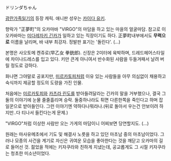 ドリンダちゃん

[[광란가족일기]]의 등장 캐릭. 애니판 성우는 [[카이다 유키]]. 

향락가 "正夢町"의 오카마바 "VIRGO"의 마담을 하고 있는 마을의 얼굴마담. 참고로 이 오카바마는 [[미다레자키 긴카]]가 일하고 있는 직장이기도 하다. 正夢町내부에서도 '''무력으로''' 이름을 날리며, 바 내부 최강자. 정발판 표기는 '돌린다'. (...)

본명은 사오토메 켄쥬로(早乙女 拳銃郎). 신장은 2미터에 육박하며, 드레드헤어스타일에 차이나드레스를 입고 있다. 키만 큰게 아니여서 반수화된 사람을 두들겨패서 날려 버릴 정도로 강하다. 

화나면 그야말로 공포지만, [[미르카토피]]처럼 이유 있는 사람들을 아무 의심없이 채용하고 숙식까지 제공할 정도의 도량을 가진 인물.

처음에는 [[미르카토피]]와 [[카츠라 린도]]를 받아들려달라는 긴카의 말을 거부했으나, 결국 그 둘의 이야기에 눈물 줄줄흘리며 승락. 둘중하나라도 튀면 다른한쪽을 죽인다고 하며 잡일꾼으로 받아들인다. 그런 이야기엔 약하다나뭐라나.(뒤로 돌아서 우는건 안보이려 하지만..다 티나서 들킨다는게 문제.)

"VIRGO"처럼 이상한 사람만 오는 가게의 마담이니 어찌보면 당연할지도. (…)

원래는 마사유메초에서 기도 및 해결사 노릇을 하고 있던 마초남 중의 마초남이었다. 그러나 모종의 사건을 계기로 자신은 귀여운 모습을 좋아한다는 것을 깨닫고 오카마의 길로 들어선 것. 젊었을 적에는 키자쿠라와 친하게 지냈는데, 공교롭게도 그 시절 키자쿠라는 청초한 미소년이었다.
